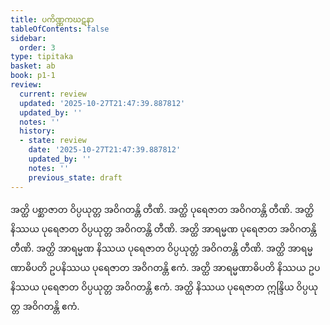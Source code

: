 ```yaml
---
title: ပကိဏ္ဏကဃဋနာ
tableOfContents: false
sidebar:
  order: 3
type: tipitaka
basket: ab
book: p1-1
review:
  current: review
  updated: '2025-10-27T21:47:39.887812'
  updated_by: ''
  notes: ''
  history:
  - state: review
    date: '2025-10-27T21:47:39.887812'
    updated_by: ''
    notes: ''
    previous_state: draft
---
```



<ReviewStatus review={frontmatter.review} showDetails={true} />

<HypothesisAnnotation frontmatter={frontmatter} />

<DynamicBreadcrumb />

<Division number="381" book="p1-1" e="ch" v="36" p="123">

<Paragraph number="1142" book="p1-1">
အတ္ထိ ပစ္ဆာဇာတ ဝိပ္ပယုတ္တ အဝိဂတန္တိ တီဏိ. အတ္ထိ ပုရေဇာတ အဝိဂတန္တိ တီဏိ. အတ္ထိ နိဿယ ပုရေဇာတ ဝိပ္ပယုတ္တ အဝိဂတန္တိ တီဏိ. အတ္ထိ အာရမ္မဏ ပုရေဇာတ အဝိဂတန္တိ တီဏိ. အတ္ထိ အာရမ္မဏ နိဿယ ပုရေဇာတ ဝိပ္ပယုတ္တံ အဝိဂတန္တိ တီဏိ. အတ္ထိ အာရမ္မဏာဓိပတိ ဥပနိဿယ ပုရေဇာတ အဝိဂတန္တိ ဧကံ. အတ္ထိ အာရမ္မဏာဓိပတိ နိဿယ ဥပနိဿယ ပုရေဇာတ ဝိပ္ပယုတ္တ အဝိဂတန္တိ ဧကံ. အတ္ထိ နိဿယ ပုရေဇာတ ဣန္ဒြိယ ဝိပ္ပယုတ္တ အဝိဂတန္တိ ဧကံ.
</Paragraph>
</Division>